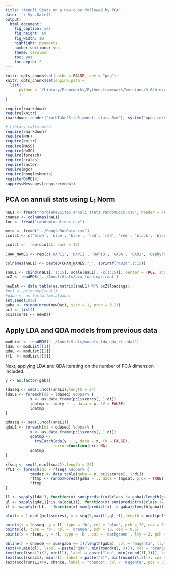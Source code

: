 ```yaml
---
title: "Annuli Stats on a new cube followed by PCA"
date: '`r Sys.Date()`'
output:
  html_document:
    fig_caption: yes
    fig_height: 10
    fig_width: 10
    highlight: pygments
    number_sections: yes
    theme: cerulean
    toc: yes
    toc_depth: 2
---
```

```r
knitr::opts_chunk$set(cache = FALSE, dev = "png")
knitr::opts_chunk$set(engine.path = 
  list( 
      python = '/Library/Frameworks/Python.framework/Versions/3.6/bin/python3'
      )
)
```

```r
require(rmarkdown)
require(knitr)
rmarkdown::render("rorbTake2Site5_annuli_stats.Rmd"); system("open rorbTake2Site5_annuli_stats.html -a /Applications/Chrome.app")
```

```r
# Library calls here.
require(rmarkdown)
require(NMF)
require(knitr)
require(MASS)
require(doMC)
require(foreach)
require(scales)
require(raster)
require(mgc)
require(googlesheets)
registerDoMC(4)
suppressMessages(require(meda))
```


## PCA on annuli stats using $L_1$ Norm

```r
naL1 <- fread("rorbTake2Site5_annuli_stats_randomLocs.csv", header = FALSE)
cnames <- colnames(naL1)
loc <- fread("randomLocations.csv")

meta <- fread("../GoogleDocData.csv")
ccolL1 <- c('blue', 'blue', 'blue', 'red', 'red', 'red', 'black', 'black', 'green', 'green', 'black', 'green')

ccolL1 <-  rep(ccolL1, each = 15)

CHAN_NAMES <- rep(c('DAPI1', 'DAPI2', 'DAPI3', 'GABA', 'GAD2', 'Gephyrin', 'GluN1', 'MBP', 'psd95', 'synapsin', 'TdTomato', 'VGlut1'), each = 15)

colnames(naL1) <- paste0(CHAN_NAMES,"_", sprintf("%02d",1:15))
```

```r
snaL1 <- cbind(naL1[, 1:15], scale(naL1[, -c(1:15)], center = TRUE, scale = TRUE))
pcZ <- readRDS('../AnnuliStats/pca_loadings.rdat')

newDat <- data.table(as.matrix(snaL1) %*% pcZ$loadings)
#pc1 <- princomp(snaL1)
#gaba <- as.factor(meta$gaba)
set.seed(1030)
gaba <- rbinom(nrow(newDat), size = 1, prob = 0.11)
pc1 <- list()
pc1$scores <- newDat 
```

## Apply LDA and QDA models from previous data

```r
modList <- readRDS('../AnnuliStats/models_lda_qda_rf.rdat')
ldaL <- modList[[1]]
qdaL <- modList[[2]]
rfL  <- modList[[3]]
```



Next, applying LDA and QDA iterating on the number of PCA dimension
included. 

```r
y <- as.factor(gaba)

ldaseq <- seq(1,ncol(snaL1),length = 24)
ldaL1 <- foreach(di = ldaseq) %dopar% {
           x <- as.data.frame(pc1$scores[, 1:di])
           ldatmp <- lda(y ~ ., data = x, CV = FALSE)
           ldatmp
}

qdaseq <- seq(1,ncol(snaL1))
qdaL1 <- foreach(di = qdaseq) %dopar% {
           x <- as.data.frame(pc1$scores[, 1:di])
           qdatmp <- 
             tryCatch(qda(y ~ ., data = x, CV = FALSE),
                      error=function(err) NA)
           qdatmp
}

rfseq <- seq(1,ncol(snaL1),length = 24)
rfL1 <- foreach(di = rfseq) %dopar% {
           tmpdat <- data.table(gaba = y, pc1$scores[, 1:di])
           rftmp <- randomForest(gaba ~ ., data = tmpdat, prox = TRUE)
           rftmp
}

ll <- sapply(ldaL1, function(x) sum(predict(x)$class != gaba)/length(gaba))
ql <- sapply(qdaL1[!is.na(qdaL1)], function(x) sum(predict(x)$class != gaba)/length(gaba))
rl <- sapply(rfL1,   function(x) sum(predict(x) != gaba)/length(gaba))
```


```r
plot(x = 1:ncol(pc1$scores), y = seq(0,max(ll,ql,rl),length = ncol(pc1$scores)), type = 'n', xlab = expression(hat(d)), ylab = "L")

points(x = ldaseq, y = ll, type = 'b', col = 'blue', pch = 20, cex = 0.5)
points(ql, type = 'b', col = 'orange', pch = 15, cex = 0.5)
points(x = rfseq, y = rl, type = 'b', col = 'darkgreen', lty = 2, pch = 24, cex = 0.5)

abline(h = chance <- sum(gaba == 1)/length(gaba), col = 'magenta', lty=4)
text(40,min(ql), label = paste("qda", min(round(ql, 3))), col = 'orange', pos = 4)
text(ncol(snaL1)/2, min(ll), label = paste("lda", min(round(ll,3))), col = 'blue', pos = 1)
text(ncol(snaL1), min(rl), label = paste("rf", min(round(rl,3))), col = 'darkgreen', pos = 3)
text(ncol(snaL1)/4, chance, label = "chance", col = 'magenta', pos = 3)
```




